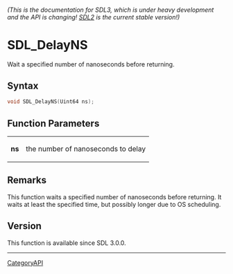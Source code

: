 ====== (This is the documentation for SDL3, which is under heavy development and the API is changing! [https://wiki.libsdl.org/ SDL2] is the current stable version!) ======
= SDL_DelayNS =

Wait a specified number of nanoseconds before returning.

== Syntax ==

<syntaxhighlight lang='c'>
void SDL_DelayNS(Uint64 ns);
</syntaxhighlight>

== Function Parameters ==

{|
|'''ns'''
|the number of nanoseconds to delay
|}

== Remarks ==

This function waits a specified number of nanoseconds before returning. It
waits at least the specified time, but possibly longer due to OS
scheduling.

== Version ==

This function is available since SDL 3.0.0.

----
[[CategoryAPI]]


